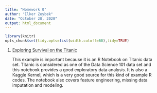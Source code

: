 ---
title: "Homework 0"
author: "İlker Zeybek"
date: "October 28, 2020"
output: html_document
---
```{r,echo=FALSE,results="hide"}
library(knitr)
opts_chunk$set(tidy.opts=list(width.cutoff=60),tidy=TRUE)
```

1. [Exploring Survival on the Titanic](https://www.kaggle.com/mrisdal/exploring-survival-on-the-titanic)

    This example is important because it is an R Notebook on Titanic data set. Titanic is considered as one of the Data Science 101 data set and this notebook provides a good exploratory data analysis. It is also a Kaggle Kernel, which is a very good source for this kind of example R codes. The notebook also covers feature engineering, missing data imputation and modeling.